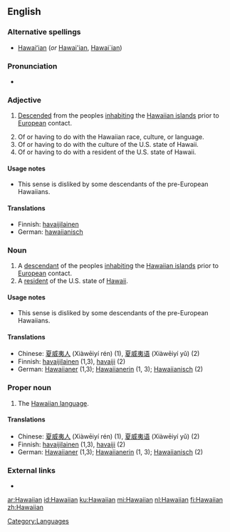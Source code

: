 ==English==

===Alternative spellings===
* [[Hawaiʻian]] (''or'' [[Hawai'ian]], [[Hawai`ian]])

===Pronunciation===
*{{SAMPA|[h@"waI@n]}}

===Adjective===
{{en-adj|-}}

# {{of a person}} [[descend|Descended]] from the peoples [[inhabiting]] the [[Hawaiian islands]] prior to [[European]] contact.
# Of or having to do with the Hawaiian race, culture, or language.
# Of or having to do with the culture of the U.S. state of Hawaii.
# Of or having to do with a resident of the U.S. state of Hawaii.

====Usage notes====
* {{sense|of a resident of Hawaii}} This sense is disliked by some descendants of the pre-European Hawaiians.

====Translations====
{{checktrans-top}}
*Finnish: [[havaijilainen]]
*German: [[hawaiianisch]]
{{checktrans-bottom}}

===Noun===
{{en-noun}}

# A [[descendant]] of the peoples [[inhabiting]] the [[Hawaiian islands]] prior to [[European]] contact.
# A [[resident]] of the U.S. state of [[Hawaii]].

====Usage notes====
* {{sense|a resident of Hawaii}} This sense is disliked by some descendants of the pre-European Hawaiians.

====Translations====
{{checktrans-top}}
*Chinese: [[夏威夷人]] (Xiàwēiyí rén) (1), [[夏威夷语]] (Xiàwēiyí yǔ) (2)
*Finnish: [[havaijilainen]] (1,3), [[havaiji]] (2)
*German: [[Hawaiianer]] {{m}} (1,3); [[Hawaiianerin]] {{f}} (1, 3); [[Hawaiianisch]] {{n}} (2)
{{checktrans-bottom}}

===Proper noun===
{{en-proper noun}}

# The [[Wiktionary:Hawaiian index|Hawaiian language]].

====Translations====
{{checktrans-top}}
*Chinese: [[夏威夷人]] (Xiàwēiyí rén) (1), [[夏威夷语]] (Xiàwēiyí yǔ) (2)
*Finnish: [[havaijilainen]] (1,3), [[havaiji]] (2)
*German: [[Hawaiianer]] {{m}} (1,3); [[Hawaiianerin]] {{f}} (1, 3); [[Hawaiianisch]] {{n}} (2)
{{checktrans-bottom}}

===External links===
* {{pedialite}}
{{ethnologue|code=haw}}

[[Category:Languages]]

[[ar:Hawaiian]]
[[id:Hawaiian]]
[[ku:Hawaiian]]
[[mi:Hawaiian]]
[[nl:Hawaiian]]
[[fi:Hawaiian]]
[[zh:Hawaiian]]